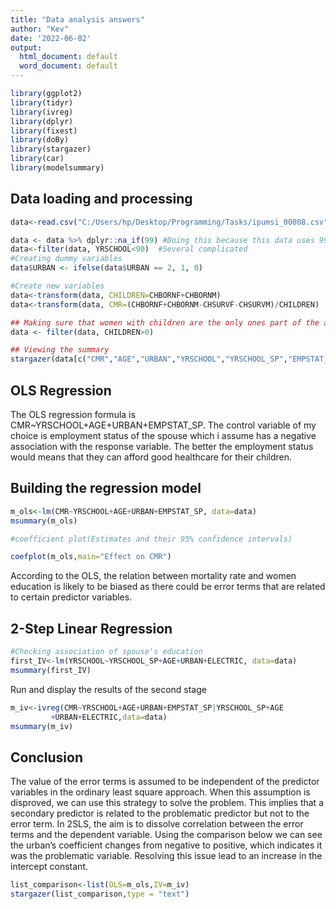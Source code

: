 ---
title: "Data analysis answers"
author: "Kev"
date: '2022-06-02'
output:
  html_document: default
  word_document: default
---


```{r,message=FALSE}

library(ggplot2)
library(tidyr)
library(ivreg)
library(dplyr)
library(fixest)
library(doBy)
library(stargazer)
library(car)
library(modelsummary)

```

## Data loading and processing
```{r}
data<-read.csv("C:/Users/hp/Desktop/Programming/Tasks/ipumsi_00008.csv")

data <- data %>% dplyr::na_if(99) #Doing this because this data uses 99 a lot for "don't know"
data<-filter(data, YRSCHOOL<90)  #Several complicated
#Creating dummy variables
data$URBAN <- ifelse(data$URBAN == 2, 1, 0)

#Create new variables
data<-transform(data, CHILDREN=CHBORNF+CHBORNM)
data<-transform(data, CMR=(CHBORNF+CHBORNM-CHSURVF-CHSURVM)/CHILDREN)

## Making sure that women with children are the only ones part of the analysis
data <- filter(data, CHILDREN>0) 
```

```{r}
## Viewing the summary
stargazer(data[c("CMR","AGE","URBAN","YRSCHOOL","YRSCHOOL_SP","EMPSTAT_SP")], type = "text")
```


## OLS Regression
The OLS regression formula is CMR~YRSCHOOL+AGE+URBAN+EMPSTAT_SP. The control variable of my choice is employment status of the spouse which i assume has a negative association with the response variable. The better the employment status would means that they can afford good healthcare for their children.

## Building the regression model
```{r}
m_ols<-lm(CMR~YRSCHOOL+AGE+URBAN+EMPSTAT_SP, data=data)
msummary(m_ols)
```
```{r}
#coefficient plot(Estimates and their 95% confidence intervals)

coefplot(m_ols,main="Effect on CMR")
```
According to the OLS, the relation between mortality rate and women education is likely to be biased as there could be error terms that are related to certain predictor variables.

## 2-Step Linear Regression
```{r}
#Checking association of spouse's education
first_IV<-lm(YRSCHOOL~YRSCHOOL_SP+AGE+URBAN+ELECTRIC, data=data)
msummary(first_IV)
```
Run and display the results of the second stage 
```{r}
m_iv<-ivreg(CMR~YRSCHOOL+AGE+URBAN+EMPSTAT_SP|YRSCHOOL_SP+AGE
         +URBAN+ELECTRIC,data=data)
msummary(m_iv)

```
## Conclusion
The value of the error terms is assumed to be independent of the predictor variables in the ordinary least square approach. When this assumption is disproved, we can use this strategy to solve the problem. This implies that a secondary predictor is related to the problematic predictor but not to the error term. In 2SLS, the aim is to dissolve correlation between the error terms and the dependent variable. Using the comparison below we can see the urban's coefficient changes from negative to positive, which indicates it was the problematic variable. Resolving this issue lead to an increase in the intercept constant.  
```{r}
list_comparison<-list(OLS=m_ols,IV=m_iv)
stargazer(list_comparison,type = "text")
```

